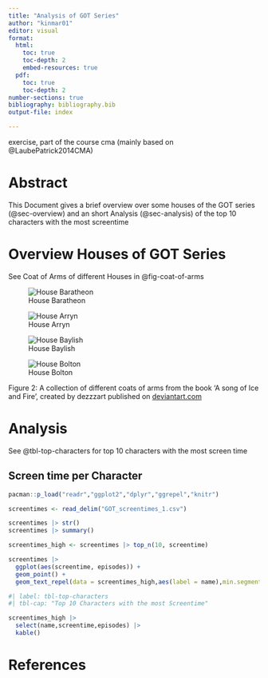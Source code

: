 ```yaml
---
title: "Analysis of GOT Series"
author: "kinmar01"
editor: visual
format: 
  html:           
    toc: true 
    toc-depth: 2
    embed-resources: true
  pdf:           
    toc: true 
    toc-depth: 2
number-sections: true
bibliography: bibliography.bib
output-file: index

---
```



exercise, part of the course cma (mainly based on @LaubePatrick2014CMA)

# Abstract {.unnumbered .unlisted}

This Document gives a brief overview over some houses of the GOT series (@sec-overview) and an short Analysis (@sec-analysis) of the top 10 characters with the most screentime

# Overview Houses of GOT Series {#sec-overview}

See Coat of Arms of different Houses in @fig-coat-of-arms

::: {#fig-coat-of-arms layout-ncol="4"}
![House Baratheon](baratheon.png){#fig-house-baratheon}

![House Arryn](arryn.png){#fig-house-arryn}

![House Baylish](baylish.png){#fig-house-baylish}

![House Bolton](bolton.png){#fig-house-bolton}

Figure 2: A collection of different coats of arms from the book ‘A song of Ice and Fire’, created by dezzzart published on [deviantart.com](https://www.deviantart.com/dezzzart)
:::

# Analysis {#sec-analysis}

See @tbl-top-characters for top 10 characters with the most screen time

## Screen time per Character

```r

pacman::p_load("readr","ggplot2","dplyr","ggrepel","knitr")

screentimes <- read_delim("GOT_screentimes_1.csv")

screentimes |> str()
screentimes |> summary()

```

```r
screentimes_high <- screentimes |> top_n(10, screentime)

screentimes |> 
  ggplot(aes(screentime, episodes)) +
  geom_point() +
  geom_text_repel(data = screentimes_high,aes(label = name),min.segment.length = 0)
```

```r
#| label: tbl-top-characters
#| tbl-cap: "Top 10 Characters with the most Screentime"

screentimes_high |> 
  select(name,screentime,episodes) |> 
  kable()
```

# References

::: {#refs}
:::
